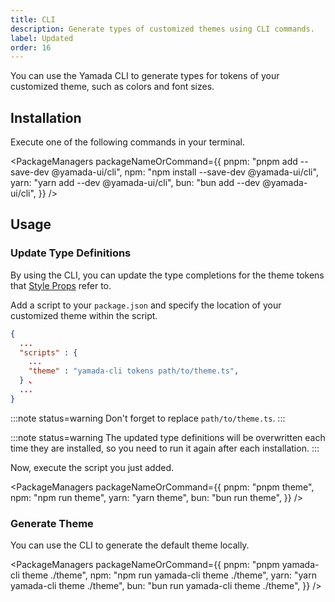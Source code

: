 ```yaml
---
title: CLI
description: Generate types of customized themes using CLI commands.
label: Updated
order: 16
---
```


You can use the Yamada CLI to generate types for tokens of your customized theme, such as colors and font sizes.

## Installation

Execute one of the following commands in your terminal.

<PackageManagers
  packageNameOrCommand={{
    pnpm: "pnpm add --save-dev @yamada-ui/cli",
    npm: "npm install --save-dev @yamada-ui/cli",
    yarn: "yarn add --dev @yamada-ui/cli",
    bun: "bun add --dev @yamada-ui/cli",
  }}
/>

## Usage

### Update Type Definitions

By using the CLI, you can update the type completions for the theme tokens that [Style Props](/styled-system/style-props) refer to.

Add a script to your `package.json` and specify the location of your customized theme within the script.

```json title=package.json
{
  ...
  "scripts" : {
    ...
    "theme" : "yamada-cli tokens path/to/theme.ts",
  } 、
  ...
}
```

:::note status=warning
Don't forget to replace `path/to/theme.ts`.
:::

:::note status=warning
The updated type definitions will be overwritten each time they are installed, so you need to run it again after each installation.
:::

Now, execute the script you just added.

<PackageManagers
  packageNameOrCommand={{
    pnpm: "pnpm theme",
    npm: "npm run theme",
    yarn: "yarn theme",
    bun: "bun run theme",
  }}
/>

### Generate Theme

You can use the CLI to generate the default theme locally.

<PackageManagers
  packageNameOrCommand={{
    pnpm: "pnpm yamada-cli theme ./theme",
    npm: "npm run yamada-cli theme ./theme",
    yarn: "yarn yamada-cli theme ./theme",
    bun: "bun run yamada-cli theme ./theme",
  }}
/>
